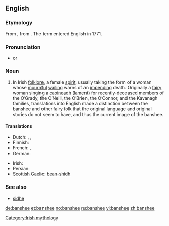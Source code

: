 ==English==
{{wikipedia}}

===Etymology===
From {{etyl|ga}} {{term|bean|lang=ga}} {{term|sídhe|lang=ga}}, from {{etyl|sga}} {{term|ben|lang=sga}} {{term|síde||woman of the fairy mound|lang=sga}}.  The term {{term||banshee}} entered English in 1771.

===Pronunciation===
{{rfap}}
* {{IPA|/bænˈʃi:/}} or {{IPAchar|/ˈbænʃi:/}}

===Noun===
{{en-noun}}

# In Irish [[folklore]], a female [[spirit]], usually taking the form of a woman whose [[mournful]] [[wail]]ing warns of an [[impend]]ing death. Originally a [[fairy]] woman singing a [[caoin|caoineadh]] ([[lament]]) for recently-deceased members of the O’Grady, the O’Neill, the O’Brien, the O’Connor, and the Kavanagh families, translations into English made a distinction between the banshee and other fairy folk that the original language and original stories do not seem to have, and thus the current image of the banshee.

====Translations====
{{trans-top|in Irish folklore, a female spirit}}
* Dutch: {{t-|nl|banshee|f}}, {{t+|nl|fee|f}}, {{t+|nl|elf|f}}
* Finnish: {{t|fi|Banshee}}
* French: {{t|fr|banshee|f}}, {{t|fr|banshie|f}}
* German: {{t|de|Banshee}}
{{trans-mid}}
* Irish: {{t-|ga|bean sí|f|xs=Irish}}
* Persian: {{t|fa|موجود وهمی شکل به شکل روح|sc=fa-Arab|xs=Persian}}
* [[Scottish Gaelic]]: [[bean-shìdh]] {{f}}
{{trans-bottom}}

===See also===
* [[sidhe]]

[[Category:Irish mythology]]

[[de:banshee]]
[[et:banshee]]
[[no:banshee]]
[[ru:banshee]]
[[vi:banshee]]
[[zh:banshee]]